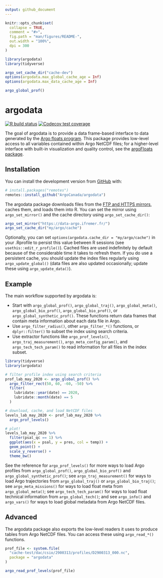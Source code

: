 ```yaml
---
output: github_document
---
```


<!-- README.md is generated from README.Rmd. Please edit that file -->

```r
knitr::opts_chunk$set(
  collapse = TRUE,
  comment = "#>",
  fig.path = "man/figures/README-",
  out.width = "100%",
  dpi = 300
)

library(argodata)
library(tidyverse)

argo_set_cache_dir("cache-dev")
options(argodata.max_global_cache_age = Inf)
options(argodata.max_data_cache_age = Inf)

argo_global_prof()
```

# argodata

<!-- badges: start -->
[![R build status](https://github.com/ArgoCanada/argodata/workflows/R-CMD-check/badge.svg)](https://github.com/ArgoCanada/argodata/actions)
[![Codecov test coverage](https://codecov.io/gh/ArgoCanada/argodata/branch/master/graph/badge.svg)](https://codecov.io/gh/ArgoCanada/argodata?branch=master)
<!-- badges: end -->

The goal of argodata is to provide a data frame-based interface to data generated by the [Argo floats program](https://argo.ucsd.edu). This package provides low-level access to all variables contained within Argo NetCDF files; for a higher-level interface with built-in visualization and quality control, see the [argoFloats package](https://github.com/ArgoCanada/argoFloats).

## Installation

You can install the development version from [GitHub](https://github.com/) with:

``` r
# install.packages("remotes")
remotes::install_github("ArgoCanada/argodata")
```

The argodata package downloads files from the [FTP and HTTPS mirrors](http://www.argodatamgt.org/Access-to-data/Access-via-FTP-or-HTTPS-on-GDAC), caches them, and loads them into R. You can set the mirror using `argo_set_mirror()` and the cache directory using `argo_set_cache_dir()`:

```r
argo_set_mirror("https://data-argo.ifremer.fr/")
argo_set_cache_dir("my/argo/cache")
```

Optionally, you can set `options(argodata.cache_dir = "my/argo/cache")` in your .Rprofile to persist this value between R sessions (see `usethis::edit_r_profile()`). Cached files are used indefinitely by default because of the considerable time it takes to refresh them. If you do use a persistent cache, you should update the index files regularly using `argo_update_global()` (data files are also updated occasionally; update these using `argo_update_data()`).

## Example

The main workflow supported by argodata is:

- Start with `argo_global_prof()`, `argo_global_traj()`, `argo_global_meta()`, `argo_global_bio_prof()`, `argo_global_bio_prof()`, or `argo_global_synthetic_prof()`. These functions return data frames that contain meta information about each data file in Argo.
- Use `argo_filter_radius()`, other `argo_filter_*()` functions, or `dplyr::filter()` to subset the index using search criteria.
- Use extractor functions like `argo_prof_levels()`, `argo_traj_measurement()`, `argo_meta_config_param()`, and `argo_tech_tech_param()` to read information for all files in the index subset.

```r
library(tidyverse)
library(argodata)

# filter profile index using search criteria
prof_lab_may_2020 <- argo_global_prof() %>%
  argo_filter_rect(50, 60, -60, -50) %>% 
  filter(
    lubridate::year(date) == 2020, 
    lubridate::month(date) == 5
  )

# download, cache, and load NetCDF files
levels_lab_may_2020 <- prof_lab_may_2020 %>% 
  argo_prof_levels()

# plot!
levels_lab_may_2020 %>% 
  filter(psal_qc == 1) %>% 
  ggplot(aes(x = psal, y = pres, col = temp)) +
  geom_point() +
  scale_y_reverse() +
  theme_bw()
```

See the reference for `argo_prof_levels()` for more ways to load Argo profiles from `argo_global_prof()`, `argo_global_bio_prof()` and `argo_global_synthetic_prof()`; see `argo_traj_measurement()` for ways to load Argo trajectories from `argo_global_traj()` or `argo_global_bio_traj()`; see `argo_meta_missions()` for ways to load float meta from `argo_global_meta()`; see `argo_tech_tech_param()` for ways to load float technical information from `argo_global_tech()`; and see `argo_info()` and `argo_vars()` for ways to load global metadata from Argo NetCDF files.

## Advanced

The argodata package also exports the low-level readers it uses to produce tables from Argo NetCDF files. You can access these using `argo_read_*()` functions.

```r
prof_file <- system.file(
  "cache-test/dac/csio/2900313/profiles/D2900313_000.nc",
  package = "argodata"
)

argo_read_prof_levels(prof_file)
```
